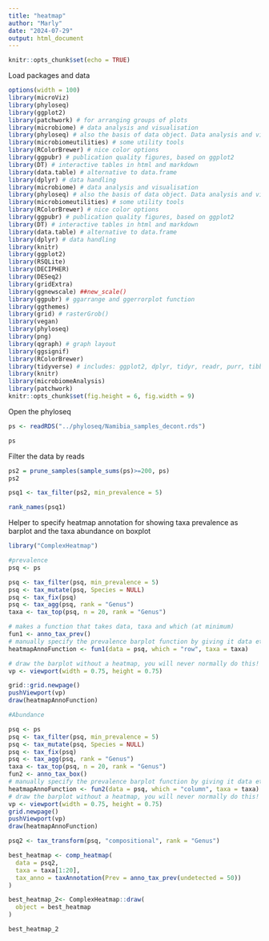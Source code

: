 ```yaml
---
title: "heatmap"
author: "Marly"
date: "2024-07-29"
output: html_document
---
```


```r
knitr::opts_chunk$set(echo = TRUE)

```


Load packages and data
```r

options(width = 100)
library(microViz)
library(phyloseq)
library(ggplot2)
library(patchwork) # for arranging groups of plots
library(microbiome) # data analysis and visualisation
library(phyloseq) # also the basis of data object. Data analysis and visualisation
library(microbiomeutilities) # some utility tools 
library(RColorBrewer) # nice color options
library(ggpubr) # publication quality figures, based on ggplot2
library(DT) # interactive tables in html and markdown
library(data.table) # alternative to data.frame
library(dplyr) # data handling
library(microbiome) # data analysis and visualisation
library(phyloseq) # also the basis of data object. Data analysis and visualisation
library(microbiomeutilities) # some utility tools 
library(RColorBrewer) # nice color options
library(ggpubr) # publication quality figures, based on ggplot2
library(DT) # interactive tables in html and markdown
library(data.table) # alternative to data.frame
library(dplyr) # data handling 
library(knitr)
library(ggplot2)
library(RSQLite)
library(DECIPHER)
library(DESeq2)
library(gridExtra)
library(ggnewscale) ##new_scale()
library(ggpubr) # ggarrange and ggerrorplot function
library(ggthemes)
library(grid) # rasterGrob()
library(vegan)
library(phyloseq)
library(png)
library(qgraph) # graph layout
library(ggsignif)
library(RColorBrewer)
library(tidyverse) # includes: ggplot2, dplyr, tidyr, readr, purr, tibble, stringr, forcats
library(knitr)
library(microbiomeAnalysis)
library(patchwork)
knitr::opts_chunk$set(fig.height = 6, fig.width = 9)
```
Open the  phyloseq 
```r
ps <- readRDS("../phyloseq/Namibia_samples_decont.rds")

ps
```

Filter the data by reads 
```r
ps2 = prune_samples(sample_sums(ps)>=200, ps)
ps2

```

```r

psq1 <- tax_filter(ps2, min_prevalence = 5)

```

```r
rank_names(psq1)
```



Helper to specify heatmap annotation for showing taxa prevalence as barplot and the taxa abundance on boxplot
```r
library("ComplexHeatmap")

#prevalence
psq <- ps 

psq <- tax_filter(psq, min_prevalence = 5)
psq <- tax_mutate(psq, Species = NULL)
psq <- tax_fix(psq)
psq <- tax_agg(psq, rank = "Genus")
taxa <- tax_top(psq, n = 20, rank = "Genus")

# makes a function that takes data, taxa and which (at minimum)
fun1 <- anno_tax_prev()
# manually specify the prevalence barplot function by giving it data etc.
heatmapAnnoFunction <- fun1(data = psq, which = "row", taxa = taxa)

# draw the barplot without a heatmap, you will never normally do this!
vp <- viewport(width = 0.75, height = 0.75)

grid::grid.newpage()
pushViewport(vp)
draw(heatmapAnnoFunction)

#Abundance

psq <- ps 
psq <- tax_filter(psq, min_prevalence = 5)
psq <- tax_mutate(psq, Species = NULL)
psq <- tax_fix(psq)
psq <- tax_agg(psq, rank = "Genus")
taxa <- tax_top(psq, n = 20, rank = "Genus")
fun2 <- anno_tax_box()
# manually specify the prevalence barplot function by giving it data etc.
heatmapAnnoFunction <- fun2(data = psq, which = "column", taxa = taxa)
# draw the barplot without a heatmap, you will never normally do this!
vp <- viewport(width = 0.75, height = 0.75)
grid.newpage()
pushViewport(vp)
draw(heatmapAnnoFunction)


```



```r
psq2 <- tax_transform(psq, "compositional", rank = "Genus")

best_heatmap <- comp_heatmap(
  data = psq2, 
  taxa = taxa[1:20], 
  tax_anno = taxAnnotation(Prev = anno_tax_prev(undetected = 50))
)

best_heatmap_2<- ComplexHeatmap::draw(
  object = best_heatmap
)

best_heatmap_2
```
